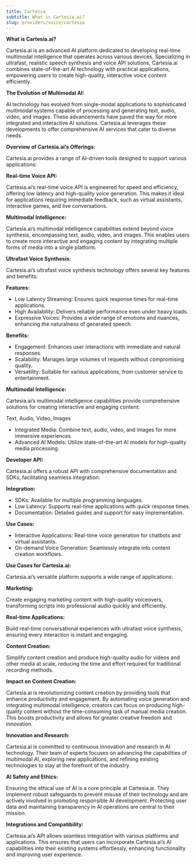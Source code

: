 ```yaml
---
title: Cartesia
subtitle: What is Cartesia.ai?
slug: providers/voice/cartesia
---
```



**What is Cartesia.ai?**

Cartesia.ai is an advanced AI platform dedicated to developing real-time multimodal intelligence that operates across various devices. Specializing in ultrafast, realistic speech synthesis and voice API solutions, Cartesia.ai combines state-of-the-art AI technology with practical applications, empowering users to create high-quality, interactive voice content efficiently.

**The Evolution of Multimodal AI:**

AI technology has evolved from single-modal applications to sophisticated multimodal systems capable of processing and generating text, audio, video, and images. These advancements have paved the way for more integrated and interactive AI solutions. Cartesia.ai leverages these developments to offer comprehensive AI services that cater to diverse needs.

**Overview of Cartesia.ai’s Offerings:**

Cartesia.ai provides a range of AI-driven tools designed to support various applications:

**Real-time Voice API:**

Cartesia.ai’s real-time voice API is engineered for speed and efficiency, offering low latency and high-quality voice generation. This makes it ideal for applications requiring immediate feedback, such as virtual assistants, interactive games, and live conversations.

**Multimodal Intelligence:**

Cartesia.ai’s multimodal intelligence capabilities extend beyond voice synthesis, encompassing text, audio, video, and images. This enables users to create more interactive and engaging content by integrating multiple forms of media into a single platform.

**Ultrafast Voice Synthesis:**

Cartesia.ai’s ultrafast voice synthesis technology offers several key features and benefits:

**Features:**

- Low Latency Streaming: Ensures quick response times for real-time applications.
- High Availability: Delivers reliable performance even under heavy loads.
- Expressive Voices: Provides a wide range of emotions and nuances, enhancing the naturalness of generated speech.

**Benefits:**

- Engagement: Enhances user interactions with immediate and natural responses.
- Scalability: Manages large volumes of requests without compromising quality.
- Versatility: Suitable for various applications, from customer service to entertainment.

**Multimodal Intelligence:**

Cartesia.ai’s multimodal intelligence capabilities provide comprehensive solutions for creating interactive and engaging content:

Text, Audio, Video, Images

- Integrated Media: Combine text, audio, video, and images for more immersive experiences.
- Advanced AI Models: Utilize state-of-the-art AI models for high-quality media processing.

**Developer API:**

Cartesia.ai offers a robust API with comprehensive documentation and SDKs, facilitating seamless integration:

**Integration:**

- SDKs: Available for multiple programming languages.
- Low Latency: Supports real-time applications with quick response times.
- Documentation: Detailed guides and support for easy implementation.

**Use Cases:**

- Interactive Applications: Real-time voice generation for chatbots and virtual assistants.
- On-demand Voice Generation: Seamlessly integrate into content creation workflows.

**Use Cases for Cartesia.ai:**

Cartesia.ai’s versatile platform supports a wide range of applications:

**Marketing:**

Create engaging marketing content with high-quality voiceovers, transforming scripts into professional audio quickly and efficiently.


**Real-time Applications:**

Build real-time conversational experiences with ultrafast voice synthesis, ensuring every interaction is instant and engaging.


**Content Creation:**

Simplify content creation and produce high-quality audio for videos and other media at scale, reducing the time and effort required for traditional recording methods.

**Impact on Content Creation:**

Cartesia.ai is revolutionizing content creation by providing tools that enhance productivity and engagement. By automating voice generation and integrating multimodal intelligence, creators can focus on producing high-quality content without the time-consuming task of manual media creation. This boosts productivity and allows for greater creative freedom and innovation.

**Innovation and Research:**

Cartesia.ai is committed to continuous innovation and research in AI technology. Their team of experts focuses on advancing the capabilities of multimodal AI, exploring new applications, and refining existing technologies to stay at the forefront of the industry.

**AI Safety and Ethics:**

Ensuring the ethical use of AI is a core principle at Cartesia.ai. They implement robust safeguards to prevent misuse of their technology and are actively involved in promoting responsible AI development. Protecting user data and maintaining transparency in AI operations are central to their mission.

**Integrations and Compatibility:**

Cartesia.ai’s API allows seamless integration with various platforms and applications. This ensures that users can incorporate Cartesia.ai’s AI capabilities into their existing systems effortlessly, enhancing functionality and improving user experience.
